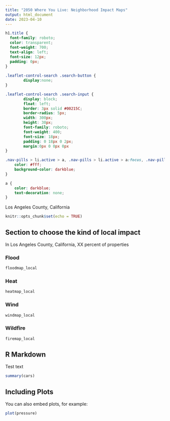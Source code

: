 ```yaml
---
title: "2050 Where You Live: Neighborhood Impact Maps"
output: html_document
date: 2023-04-10
---
```


<link href="https://fonts.googleapis.com/css2?family=Roboto:wght@100;300;400;500;700;900&display=swap" rel="stylesheet">


```css

h1.title {
  font-family: roboto;
  color: transparent;
  font-weight: 700;
  text-align: left;
  font-size: 12px;
  padding: 0px;
}
    
.leaflet-control-search .search-button {
        display:none;
}

.leaflet-control-search .search-input {
        display: block;
        float: left;
        border: 3px solid #00215C;
        border-radius: 5px;
        width: 300px;
        height: 30px;
        font-family: roboto;
        font-weight: 400;
        font-size: 18px;
        padding: 0 18px 0 2px;
        margin:0px 0 0px 0px
}

.nav-pills > li.active > a, .nav-pills > li.active > a:focus, .nav-pills > li.active > a:hover {
    color: #fff;
    background-color: darkblue;
}

a {
    color: darkblue;
    text-decoration: none;
}

```

Los Angeles County, California

```r
knitr::opts_chunk$set(echo = TRUE)
```

## Section to choose the kind of local impact {.tabset .tabset-pills}

In Los Angeles County, California, XX percent of properties 

### Flood
```r
floodmap_local
```

### Heat
```r
heatmap_local
```

### Wind
```r
windmap_local
```

### Wildfire
```r
firemap_local
```

## {-}




## R Markdown

Test text

```r
summary(cars)
```

## Including Plots

You can also embed plots, for example:

```r
plot(pressure)
```

